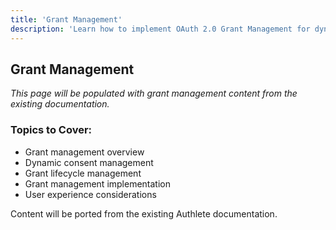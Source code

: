 ```yaml
---
title: 'Grant Management'
description: 'Learn how to implement OAuth 2.0 Grant Management for dynamic consent management'
---
```


## Grant Management

*This page will be populated with grant management content from the existing documentation.*

### Topics to Cover:
- Grant management overview
- Dynamic consent management
- Grant lifecycle management
- Grant management implementation
- User experience considerations

<Note>
Content will be ported from the existing Authlete documentation.
</Note>
